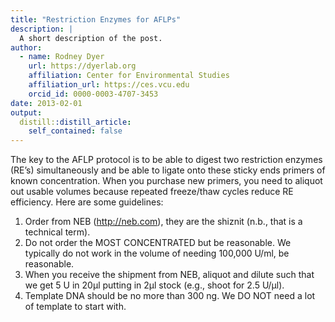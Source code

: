 ```yaml
---
title: "Restriction Enzymes for AFLPs"
description: |
  A short description of the post.
author:
  - name: Rodney Dyer
    url: https://dyerlab.org
    affiliation: Center for Environmental Studies
    affiliation_url: https://ces.vcu.edu
    orcid_id: 0000-0003-4707-3453
date: 2013-02-01
output:
  distill::distill_article:
    self_contained: false
---
```





The key to the AFLP protocol is to be able to digest two restriction enzymes (RE’s) simultaneously and be able to ligate onto these sticky ends primers of known concentration.  When you purchase new primers, you need to aliquot out usable volumes because repeated freeze/thaw cycles reduce RE efficiency.  Here are some guidelines:

  1. Order from NEB (<http://neb.com>), they are the shiznit (n.b., that is a technical term).
  2. Do not order the MOST CONCENTRATED  but be reasonable.  We typically do not work in the volume of needing 100,000 U/ml, be reasonable.
  3. When you receive the shipment from NEB, aliquot and dilute such that we get 5 U in 20µl putting in 2µl stock (e.g., shoot for 2.5 U/µl).
  4. Template DNA should be no more than 300 ng.  We DO NOT need a lot of template to start with.
 
 
 
